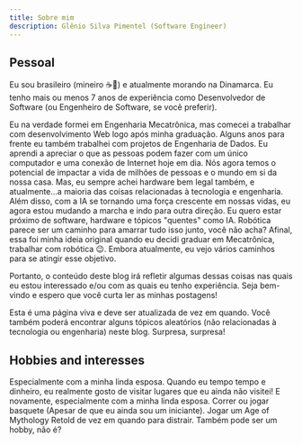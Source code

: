 ```yaml
---
title: Sobre mim
description: Glênio Silva Pimentel (Software Engineer)
---
```



## Pessoal

Eu sou brasileiro (mineiro ☕🧀) e atualmente morando na Dinamarca. Eu tenho mais ou menos 7 anos de experiência como Desenvolvedor de Software (ou Engenheiro de Software, se você preferir).

Eu na verdade formei em Engenharia Mecatrônica, mas comecei a trabalhar com desenvolvimento Web logo após minha graduação.
Alguns anos para frente eu também trabalhei com projetos de Engenharia de Dados.
Eu aprendi a apreciar o que as pessoas podem fazer com um único computador e uma conexão de Internet hoje em dia. Nós agora temos o potencial de impactar a vida de milhões de pessoas e o mundo em si da nossa casa.
Mas, eu sempre achei hardware bem legal também, e atualmente...a maioria das coisas relacionadas à tecnologia e engenharia. Além disso, com a IA se tornando uma força crescente em nossas vidas, eu agora estou mudando a marcha e indo para outra direção. 
Eu quero estar próximo de software, hardware e tópicos "quentes" como IA. Robótica parece ser um caminho para amarrar tudo isso junto, você não acha?
Afinal, essa foi minha ideia original quando eu decidi graduar em Mecatrônica, trabalhar com robótica 😉. Embora atualmente, eu vejo vários caminhos para se atingir esse objetivo.

Portanto, o conteúdo deste blog irá refletir algumas dessas coisas nas quais eu estou interessado e/ou com as quais eu tenho experiência.
Seja bem-vindo e espero que você curta ler as minhas postagens!

Esta é uma página viva e deve ser atualizada de vez em quando. Você também poderá encontrar alguns tópicos aleatórios (não relacionadas à tecnologia ou engenharia) neste blog. Surpresa, surpresa!

## Hobbies and interesses

<CardGrid>
  <Card title="Assistir séries e filmes" icon="laptop">
	Especialmente com a minha linda esposa.
  </Card>
  <Card title="Viajar" icon="codeberg">
	Quando eu tempo tempo e dinheiro, eu realmente gosto de visitar lugares que eu ainda não visitei! E novamente, especialmente com a minha linda esposa.
  </Card>
  <Card title="Esportes ao ar livre" icon="sun">
	Correr ou jogar basquete (Apesar de que eu ainda sou um iniciante).
  </Card>
  <Card title="Video games" icon="laptop">
    Jogar um Age of Mythology Retold de vez em quando para distrair.
  </Card>
  <Card title="Programação" icon="laptop">
    Também pode ser um hobby, não é?
  </Card>
</CardGrid>
